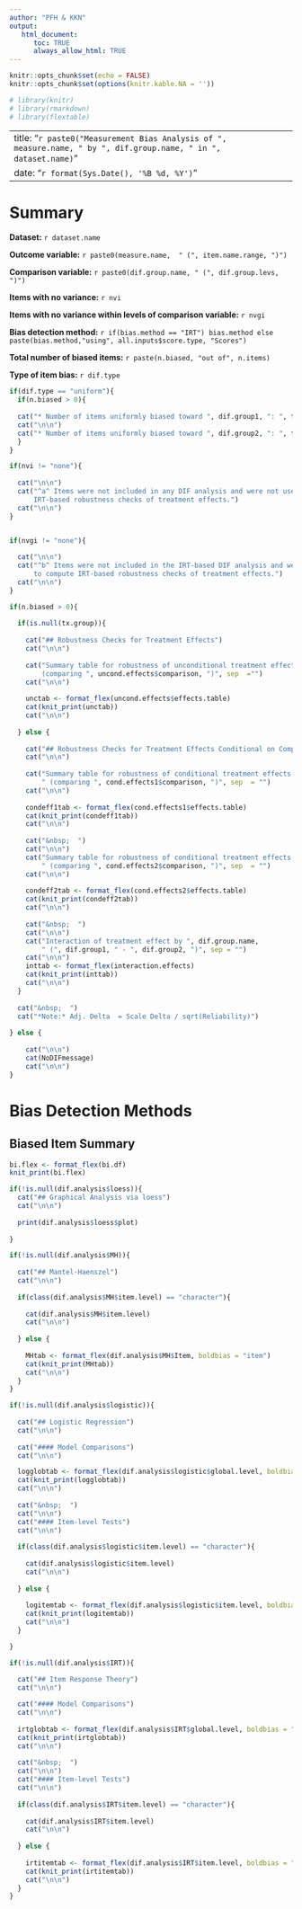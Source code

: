 ```yaml
---
author: "PFH & KKN" 
output:
   html_document:
      toc: TRUE
      always_allow_html: TRUE
---
```


```r
knitr::opts_chunk$set(echo = FALSE)
knitr::opts_chunk$set(options(knitr.kable.NA = ''))

# library(knitr)
# library(rmarkdown)
# library(flextable)

```

---
title: "`r paste0("Measurement Bias Analysis of ", measure.name, " by ", dif.group.name, " in ", dataset.name)`"
date: "`r format(Sys.Date(), '%B %d, %Y')`"
---

# Summary


**Dataset:** `r dataset.name`

**Outcome variable:** `r paste0(measure.name,  " (", item.name.range, ")")`

**Comparison variable:** `r paste0(dif.group.name, " (", dif.group.levs, ")")`

**Items with no variance:** `r nvi`

**Items with no variance within levels of comparison variable:** `r nvgi`

**Bias detection method:** `r if(bias.method == "IRT") bias.method else paste(bias.method,"using", all.inputs$score.type, "Scores")`

**Total number of biased items:** `r paste(n.biased, "out of", n.items)`

**Type of item bias:** `r dif.type`

```r
if(dif.type == "uniform"){
  if(n.biased > 0){
  
  cat("* Number of items uniformly biased toward ", dif.group1, ": ", toward1, sep = "")
  cat("\n\n")
  cat("* Number of items uniformly biased toward ", dif.group2, ": ", toward2, sep = "")
  }
}
```
  

```r
if(nvi != "none"){
  
  cat("\n\n")
  cat("^a^ Items were not included in any DIF analysis and were not used to compute 
      IRT-based robustness checks of treatment effects.")
  cat("\n\n")
}


if(nvgi != "none"){
  
  cat("\n\n")
  cat("^b^ Items were not included in the IRT-based DIF analysis and were not used 
      to compute IRT-based robustness checks of treatment effects.")
  cat("\n\n")
}

```



```r

if(n.biased > 0){
    
  if(is.null(tx.group)){
    
    cat("## Robustness Checks for Treatment Effects")
    cat("\n\n")
    
    cat("Summary table for robustness of unconditional treatment effects 
        (comparing ", uncond.effects$comparison, ")", sep  ="") 
    cat("\n\n")
    
    unctab <- format_flex(uncond.effects$effects.table)
    cat(knit_print(unctab))
    cat("\n\n")
    
  } else {
  
    cat("## Robustness Checks for Treatment Effects Conditional on Comparison Variable")
    cat("\n\n")
  
    cat("Summary table for robustness of conditional treatment effects for ", dif.group1, 
        " (comparing ", cond.effects1$comparison, ")", sep  = "") 
    cat("\n\n")
  
    condeff1tab <- format_flex(cond.effects1$effects.table)
    cat(knit_print(condeff1tab))
    cat("\n\n")
  
    cat("&nbsp;  ")
    cat("\n\n")
    cat("Summary table for robustness of conditional treatment effects for ", dif.group2, 
        " (comparing ", cond.effects2$comparison, ")", sep  = "") 
    cat("\n\n")
    
    condeff2tab <- format_flex(cond.effects2$effects.table)
    cat(knit_print(condeff2tab))
    cat("\n\n")
    
    cat("&nbsp;  ")
    cat("\n\n")
    cat("Interaction of treatment effect by ", dif.group.name, 
        " (", dif.group1, " - ", dif.group2, ")", sep = "")
    cat("\n\n")
    inttab <- format_flex(interaction.effects)
    cat(knit_print(inttab))
    cat("\n\n")
  }
  
  cat("&nbsp;  ")
  cat("*Note:* Adj. Delta  = Scale Delta / sqrt(Reliability)")
  
} else {
  
    cat("\n\n")
    cat(NoDIFmessage)
    cat("\n\n")
}

```


# Bias Detection Methods

## Biased Item Summary

```r

bi.flex <- format_flex(bi.df)
knit_print(bi.flex)

```


```r

if(!is.null(dif.analysis$loess)){
  cat("## Graphical Analysis via loess")
  cat("\n\n")
  
  print(dif.analysis$loess$plot)
  
}
```




```r

if(!is.null(dif.analysis$MH)){
  
  cat("## Mantel-Haenszel")
  cat("\n\n")
    
  if(class(dif.analysis$MH$item.level) == "character"){
        
    cat(dif.analysis$MH$item.level)
    cat("\n\n")
    
  } else {
    
    MHtab <- format_flex(dif.analysis$MH$Item, boldbias = "item")
    cat(knit_print(MHtab))
    cat("\n\n")
  }
}
```




```r
if(!is.null(dif.analysis$logistic)){
  
  cat("## Logistic Regression")
  cat("\n\n")
  
  cat("#### Model Comparisons")
  cat("\n\n")

  logglobtab <- format_flex(dif.analysis$logistic$global.level, boldbias = "global")
  cat(knit_print(logglobtab))
  cat("\n\n")
  
  cat("&nbsp;  ")
  cat("\n\n")
  cat("#### Item-level Tests")
  cat("\n\n")
  
  if(class(dif.analysis$logistic$item.level) == "character"){
    
    cat(dif.analysis$logistic$item.level)
    cat("\n\n")
        
  } else {
    
    logitemtab <- format_flex(dif.analysis$logistic$item.level, boldbias = "item")
    cat(knit_print(logitemtab))
    cat("\n\n")
  }

}
```


```r

if(!is.null(dif.analysis$IRT)){

  cat("## Item Response Theory")
  cat("\n\n")
  
  cat("#### Model Comparisons")
  cat("\n\n")
  
  irtglobtab <- format_flex(dif.analysis$IRT$global.level, boldbias = "global")
  cat(knit_print(irtglobtab))
  cat("\n\n")
 
  cat("&nbsp;  ")
  cat("\n\n")
  cat("#### Item-level Tests")
  cat("\n\n")
  
  if(class(dif.analysis$IRT$item.level) == "character"){
    
    cat(dif.analysis$IRT$item.level)
    cat("\n\n")
        
  } else {
    
    irtitemtab <- format_flex(dif.analysis$IRT$item.level, boldbias = "item")
    cat(knit_print(irtitemtab))
    cat("\n\n")
  }
}

```